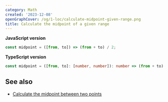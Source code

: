 ```yaml
---
category: Math
created: '2023-12-08'
openGraphCover: /og/1-loc/calculate-midpoint-given-range.png
title: Calculate the midpoint of a given range
---
```


**JavaScript version**

```js midpoint.js
const midpoint = ([from, to]) => (from + to) / 2;
```

**TypeScript version**

```ts midpoint.ts
const midpoint = ([from, to]: [number, number]): number => (from + to) / 2;
```

## See also

-   [Calculate the midpoint between two points](https://phuoc.ng/collection/1-loc/calculate-the-midpoint-between-two-points/)
